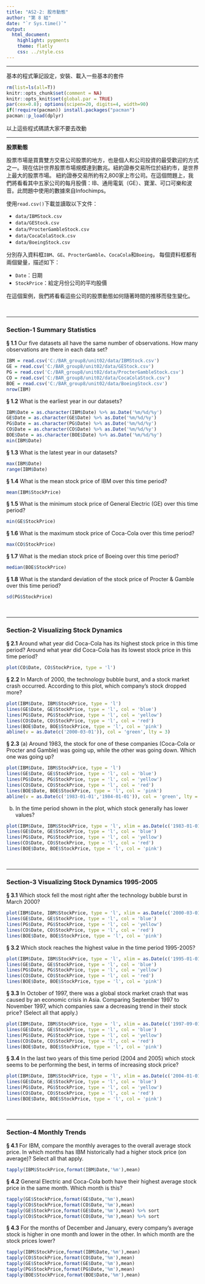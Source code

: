 ```yaml
---
title: "AS2-2: 股市動態"
author: "第 8 組"
date: "`r Sys.time()`"
output:
  html_document:
    highlight: pygments
    theme: flatly
    css: ../style.css
---
```


<hr>
基本的程式筆記設定，安裝、載入一些基本的套件
```r
rm(list=ls(all=T))
knitr::opts_chunk$set(comment = NA)
knitr::opts_knit$set(global.par = TRUE)
par(cex=0.8); options(scipen=20, digits=4, width=90)
if(!require(pacman)) install.packages("pacman")
pacman::p_load(dplyr)
```
以上這些程式碼請大家不要去改動<br>

- - -

**股票動態**

股票市場是買賣雙方交易公司股票的地方，也是個人和公司投資的最受歡迎的方式之一。現在估計世界股票市場規模達到數兆。紐約證券交易所位於紐約市，是世界上最大的股票市場。 紐約證券交易所約有2,800家上市公司。在這個問題上，我們將看看其中五家公司的每月股價：IB、通用電氣（GE）、寶潔、可口可樂和波音。此問題中使用的數據來自Infochimps。

使用`read.csv()`下載並讀取以下文件：

+ `data/IBMStock.csv`
+ `data/GEStock.csv`
+ `data/ProcterGambleStock.csv`
+ `data/CocaColaStock.csv`
+ `data/BoeingStock.csv` 

分別存入資料框`IBM`、`GE`、`ProcterGamble`、`CocaCola`和`Boeing`，
每個資料框都有兩個變量，描述如下：

+ `Date`：日期
+ `StockPrice`：給定月份公司的平均股價

在這個案例，我們將看看這些公司的股票動態如何隨著時間的推移而發生變化。

<br><hr>

###  Section-1 Summary Statistics

__§ 1.1__ Our five datasets all have the same number of observations. How many observations are there in each data set?
```r
IBM = read.csv('C:/BAR_group8/unit02/data/IBMStock.csv')
GE = read.csv('C:/BAR_group8/unit02/data/GEStock.csv')
PG = read.csv('C:/BAR_group8/unit02/data/ProcterGambleStock.csv')
CO = read.csv('C:/BAR_group8/unit02/data/CocaColaStock.csv')
BOE = read.csv('C:/BAR_group8/unit02/data/BoeingStock.csv')
nrow(IBM)
```

__§ 1.2__ What is the earliest year in our datasets?
```r
IBM$Date = as.character(IBM$Date) %>% as.Date('%m/%d/%y')
GE$Date = as.character(GE$Date) %>% as.Date('%m/%d/%y')
PG$Date = as.character(PG$Date) %>% as.Date('%m/%d/%y')
CO$Date = as.character(CO$Date) %>% as.Date('%m/%d/%y')
BOE$Date = as.character(BOE$Date) %>% as.Date('%m/%d/%y')
min(IBM$Date)
```

__§ 1.3__ What is the latest year in our datasets?
```r
max(IBM$Date)
range(IBM$Date)
```

__§ 1.4__ What is the mean stock price of IBM over this time period?
```r
mean(IBM$StockPrice)
```

__§ 1.5__ What is the minimum stock price of General Electric (GE) over this time period?
```r
min(GE$StockPrice)
```

__§ 1.6__ What is the maximum stock price of Coca-Cola over this time period?
```r
max(CO$StockPrice)
```

__§ 1.7__ What is the median stock price of Boeing over this time period?
```r
median(BOE$StockPrice)
```

__§ 1.8__ What is the standard deviation of the stock price of Procter & Gamble over this time period?
```r
sd(PG$StockPrice)
```

<br><hr>

###  Section-2 Visualizing Stock Dynamics

__§ 2.1__ Around what year did Coca-Cola has its highest stock price in this time period? Around what year did Coca-Cola has its lowest stock price in this time period?
```r
plot(CO$Date, CO$StockPrice, type = 'l')
```


__§ 2.2__ In March of 2000, the technology bubble burst, and a stock market crash occurred. According to this plot, which company's stock dropped more?
```r
plot(IBM$Date, IBM$StockPrice, type = 'l')
lines(GE$Date, GE$StockPrice, type = 'l', col = 'blue')
lines(PG$Date, PG$StockPrice, type = 'l', col = 'yellow')
lines(CO$Date, CO$StockPrice, type = 'l', col = 'red')
lines(BOE$Date, BOE$StockPrice, type = 'l', col = 'pink')
abline(v = as.Date(c('2000-03-01')), col = 'green', lty = 3)
```

__§ 2.3__ (a) Around 1983, the stock for one of these companies (Coca-Cola or Procter and Gamble) was going up, while the other was going down. Which one was going up? 
```r
plot(IBM$Date, IBM$StockPrice, type = 'l')
lines(GE$Date, GE$StockPrice, type = 'l', col = 'blue')
lines(PG$Date, PG$StockPrice, type = 'l', col = 'yellow')
lines(CO$Date, CO$StockPrice, type = 'l', col = 'red')
lines(BOE$Date, BOE$StockPrice, type = 'l', col = 'pink')
abline(v = as.Date(c('1983-01-01','1984-01-01')), col = 'green', lty = 3)
```

(b) In the time period shown in the plot, which stock generally has lower values?
```r
plot(IBM$Date, IBM$StockPrice, type = 'l', xlim = as.Date(c('1983-01-01','1984-01-01')), ylim = c(0,200))
lines(GE$Date, GE$StockPrice, type = 'l', col = 'blue')
lines(PG$Date, PG$StockPrice, type = 'l', col = 'yellow')
lines(CO$Date, CO$StockPrice, type = 'l', col = 'red')
lines(BOE$Date, BOE$StockPrice, type = 'l', col = 'pink')
```


<br><hr>

###  Section-3 Visualizing Stock Dynamics 1995-2005

__§ 3.1__ Which stock fell the most right after the technology bubble burst in March 2000?
```r
plot(IBM$Date, IBM$StockPrice, type = 'l', xlim = as.Date(c('2000-03-01','2001-01-01')), ylim = c(0,200))
lines(GE$Date, GE$StockPrice, type = 'l', col = 'blue')
lines(PG$Date, PG$StockPrice, type = 'l', col = 'yellow')
lines(CO$Date, CO$StockPrice, type = 'l', col = 'red')
lines(BOE$Date, BOE$StockPrice, type = 'l', col = 'pink')
```

__§ 3.2__ Which stock reaches the highest value in the time period 1995-2005?
```r
plot(IBM$Date, IBM$StockPrice, type = 'l', xlim = as.Date(c('1995-01-01','2006-01-01')), ylim = c(0,250))
lines(GE$Date, GE$StockPrice, type = 'l', col = 'blue')
lines(PG$Date, PG$StockPrice, type = 'l', col = 'yellow')
lines(CO$Date, CO$StockPrice, type = 'l', col = 'red')
lines(BOE$Date, BOE$StockPrice, type = 'l', col = 'pink')
```

__§ 3.3__ In October of 1997, there was a global stock market crash that was caused by an economic crisis in Asia. Comparing September 1997 to November 1997, which companies saw a decreasing trend in their stock price? (Select all that apply.)
```r
plot(IBM$Date, IBM$StockPrice, type = 'l', xlim = as.Date(c('1997-09-01','1997-11-01')), ylim = c(0,200))
lines(GE$Date, GE$StockPrice, type = 'l', col = 'blue')
lines(PG$Date, PG$StockPrice, type = 'l', col = 'yellow')
lines(CO$Date, CO$StockPrice, type = 'l', col = 'red')
lines(BOE$Date, BOE$StockPrice, type = 'l', col = 'pink')
```

__§ 3.4__ In the last two years of this time period (2004 and 2005) which stock seems to be performing the best, in terms of increasing stock price?
```r
plot(IBM$Date, IBM$StockPrice, type = 'l', xlim = as.Date(c('2004-01-01','2006-01-01')), ylim = c(0,200))
lines(GE$Date, GE$StockPrice, type = 'l', col = 'blue')
lines(PG$Date, PG$StockPrice, type = 'l', col = 'yellow')
lines(CO$Date, CO$StockPrice, type = 'l', col = 'red')
lines(BOE$Date, BOE$StockPrice, type = 'l', col = 'pink')
```


<br><hr>


###  Section-4 Monthly Trends

__§ 4.1__ For IBM, compare the monthly averages to the overall average stock price. In which months has IBM historically had a higher stock price (on average)? Select all that apply.
```r
tapply(IBM$StockPrice,format(IBM$Date,'%m'),mean)
```

__§ 4.2__ General Electric and Coca-Cola both have their highest average stock price in the same month. Which month is this?
```r
tapply(GE$StockPrice,format(GE$Date,'%m'),mean)
tapply(CO$StockPrice,format(CO$Date,'%m'),mean)
tapply(GE$StockPrice,format(GE$Date,'%m'),mean) %>% sort
tapply(CO$StockPrice,format(CO$Date,'%m'),mean) %>% sort
```

__§ 4.3__ For the months of December and January, every company's average stock is higher in one month and lower in the other. In which month are the stock prices lower?
```r
tapply(IBM$StockPrice,format(IBM$Date,'%m'),mean)
tapply(CO$StockPrice,format(CO$Date,'%m'),mean)
tapply(GE$StockPrice,format(GE$Date,'%m'),mean)
tapply(PG$StockPrice,format(PG$Date,'%m'),mean)
tapply(BOE$StockPrice,format(BOE$Date,'%m'),mean) 
```

<br><br><br>

